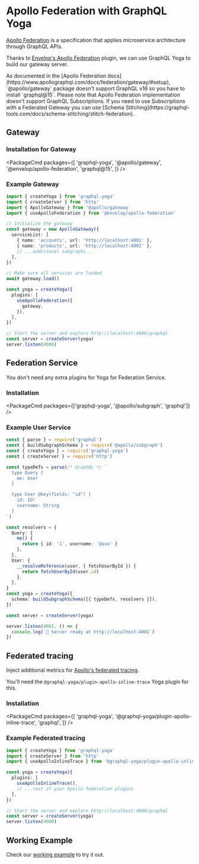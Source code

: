 
# Apollo Federation with GraphQL Yoga

[Apollo Federation](https://apollographql.com/docs/federation) is a specification that applies microservice architecture through GraphQL APIs.

Thanks to [Envelop's Apollo Federation](https://envelop.dev/plugins/use-apollo-federation) plugin, we can use GraphQL Yoga to build our gateway server.

<Callout>
  As documented in the [Apollo Federation
  docs](https://www.apollographql.com/docs/federation/gateway/#setup),
  `@apollo/gateway` package doesn't support GraphQL v16 so you have to install
  `graphql@15`.
</Callout>

<Callout>
  Please note that Apollo Federation implementation doesn't support GraphQL
  Subscriptions. If you need to use Subscriptions with a Federated Gateway you
  can use [Schema
  Stitching](https://graphql-tools.com/docs/schema-stitching/stitch-federation).
</Callout>

## Gateway

### Installation for Gateway

<PackageCmd
  packages={[
    'graphql-yoga',
    '@apollo/gateway',
    '@envelop/apollo-federation',
    'graphql@15',
  ]}
/>

### Example Gateway

```ts
import { createYoga } from 'graphql-yoga'
import { createServer } from 'http'
import { ApolloGateway } from '@apollo/gateway'
import { useApolloFederation } from '@envelop/apollo-federation'

// Initialize the gateway
const gateway = new ApolloGateway({
  serviceList: [
    { name: 'accounts', url: 'http://localhost:4001' },
    { name: 'products', url: 'http://localhost:4002' },
    // ...additional subgraphs...
  ],
})

// Make sure all services are loaded
await gateway.load()

const yoga = createYoga({
  plugins: [
    useApolloFederation({
      gateway,
    }),
  ],
})

// Start the server and explore http://localhost:4000/graphql
const server = createServer(yoga)
server.listen(4000)
```

## Federation Service

You don't need any extra plugins for Yoga for Federation Service.

### Installation

<PackageCmd packages={['graphql-yoga', '@apollo/subgraph', 'graphql']} />

### Example User Service

```ts
const { parse } = require('graphql')
const { buildSubgraphSchema } = require('@apollo/subgraph')
const { createYoga } = require('graphql-yoga')
const { createServer } = require('http')

const typeDefs = parse(/* GraphQL */ `
  type Query {
    me: User
  }

  type User @key(fields: "id") {
    id: ID!
    username: String
  }
`)

const resolvers = {
  Query: {
    me() {
      return { id: '1', username: '@ava' }
    },
  },
  User: {
    __resolveReference(user, { fetchUserById }) {
      return fetchUserById(user.id)
    },
  },
}
const yoga = createYoga({
  schema: buildSubgraphSchema([{ typeDefs, resolvers }]),
})

const server = createServer(yoga)

server.listen(4001, () => {
  console.log(`🚀 Server ready at http://localhost:4001`)
})
```

## Federated tracing

Inject additional metrics for [Apollo's federated tracing](https://www.apollographql.com/docs/federation/metrics/).

You'll need the `@graphql-yoga/plugin-apollo-inline-trace` Yoga plugin for this.

### Installation

<PackageCmd
  packages={[
    'graphql-yoga',
    '@graphql-yoga/plugin-apollo-inline-trace',
    'graphql',
  ]}
/>

### Example Federated tracing

```ts
import { createYoga } from 'graphql-yoga'
import { createServer } from 'http'
import { useApolloInlineTrace } from '@graphql-yoga/plugin-apollo-inline-trace'

const yoga = createYoga({
  plugins: [
    useApolloInlineTrace(),
    // ...rest of your Apollo federation plugins
  ],
})

// Start the server and explore http://localhost:4000/graphql
const server = createServer(yoga)
server.listen(4000)
```

## Working Example

Check our [working example](https://github.com/dotansimha/graphql-yoga/tree/v3/examples/apollo-federation) to try it out.
